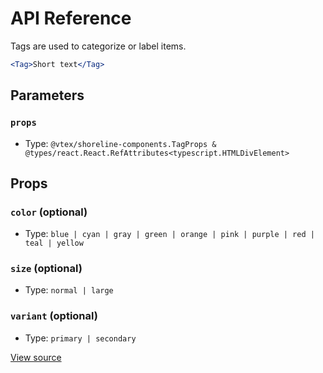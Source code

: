 # API Reference

Tags are used to categorize or label items.

```jsx
<Tag>Short text</Tag>
```

## Parameters

### `props`

- Type: `@vtex/shoreline-components.TagProps & @types/react.React.RefAttributes<typescript.HTMLDivElement>`

## Props

### `color` (optional)

- Type: `blue | cyan | gray | green | orange | pink | purple | red | teal | yellow`

### `size` (optional)

- Type: `normal | large`

### `variant` (optional)

- Type: `primary | secondary`

[View source](https://github.com/vtex/shoreline/blob/ea71543bd/packages/components/src/tag/tag.tsx#L10)

